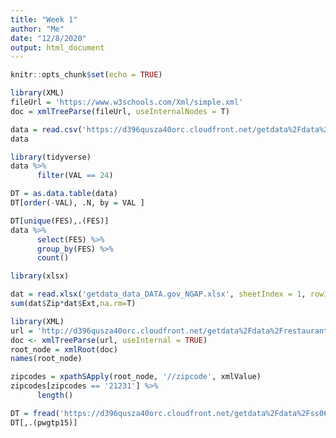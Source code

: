 ```yaml
---
title: "Week 1"
author: "Me"
date: "12/8/2020"
output: html_document
---
```


```r
knitr::opts_chunk$set(echo = TRUE)
```

```r
library(XML)
fileUrl = 'https://www.w3schools.com/Xml/simple.xml'
doc = xmlTreeParse(fileUrl, useInternalNodes = T)
```

```r
data = read.csv('https://d396qusza40orc.cloudfront.net/getdata%2Fdata%2Fss06hid.csv')
data
```
```r
library(tidyverse)
data %>%
      filter(VAL == 24)

DT = as.data.table(data)
DT[order(-VAL), .N, by = VAL ]
```
```r
DT[unique(FES),.(FES)]
data %>%
      select(FES) %>%
      group_by(FES) %>%
      count()
```

```r
library(xlsx)

dat = read.xlsx('getdata_data_DATA.gov_NGAP.xlsx', sheetIndex = 1, rowIndex = 18:23, colIndex = 7:15)
sum(dat$Zip*dat$Ext,na.rm=T)
```

```r
library(XML)
url = 'http://d396qusza40orc.cloudfront.net/getdata%2Fdata%2Frestaurants.xml'
doc <- xmlTreeParse(url, useInternal = TRUE)
root_node = xmlRoot(doc)
names(root_node)

zipcodes = xpathSApply(root_node, '//zipcode', xmlValue)
zipcodes[zipcodes == '21231'] %>%
      length()
```
```r
DT = fread('https://d396qusza40orc.cloudfront.net/getdata%2Fdata%2Fss06pid.csv')
DT[,.(pwgtp15)]
```
















